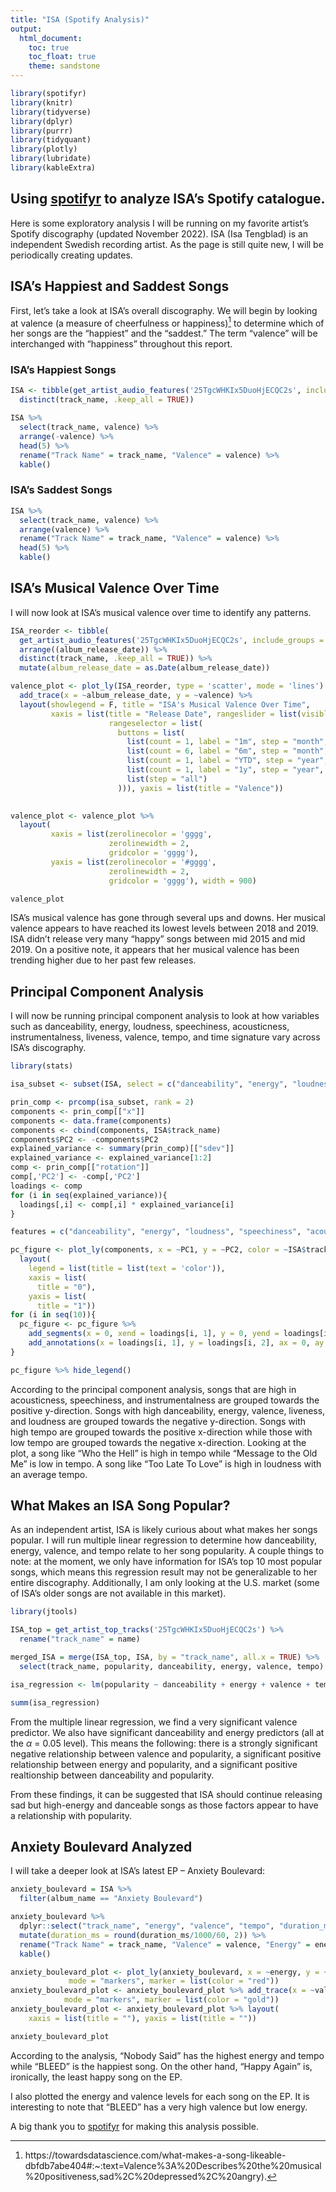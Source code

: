 ```yaml
---
title: "ISA (Spotify Analysis)"
output: 
  html_document:
    toc: true
    toc_float: true
    theme: sandstone
---
```


```r
library(spotifyr)
library(knitr)
library(tidyverse)
library(dplyr)
library(purrr)
library(tidyquant)
library(plotly)
library(lubridate)
library(kableExtra)
```

## Using [spotifyr](https://github.com/charlie86/spotifyr) to analyze ISA's Spotify catalogue.

Here is some exploratory analysis I will be running on my favorite artist's Spotify discography (updated November 2022). ISA (Isa Tengblad) is an independent Swedish recording artist. As the page is still quite new, I will be periodically creating updates.

## ISA's Happiest and Saddest Songs

First, let's take a look at ISA's overall discography. We will begin by looking at valence (a measure of cheerfulness or happiness)^[https://towardsdatascience.com/what-makes-a-song-likeable-dbfdb7abe404#:~:text=Valence%3A%20Describes%20the%20musical%20positiveness,sad%2C%20depressed%2C%20angry).] to determine which of her songs are the "happiest" and the "saddest." The term "valence" will be interchanged with "happiness" throughout this report.

### ISA's Happiest Songs
```r
ISA <- tibble(get_artist_audio_features('25TgcWHKIx5DuoHjECQC2s', include_groups = c("album", "single")) %>% arrange(desc(album_release_date)) %>%
  distinct(track_name, .keep_all = TRUE))

ISA %>% 
  select(track_name, valence) %>% 
  arrange(-valence) %>%
  head(5) %>%
  rename("Track Name" = track_name, "Valence" = valence) %>%
  kable()
```

### ISA's Saddest Songs
```r
ISA %>% 
  select(track_name, valence) %>% 
  arrange(valence) %>%
  rename("Track Name" = track_name, "Valence" = valence) %>%
  head(5) %>%
  kable()
```

## ISA's Musical Valence Over Time

I will now look at ISA's musical valence over time to identify any patterns.
```r
ISA_reorder <- tibble(
  get_artist_audio_features('25TgcWHKIx5DuoHjECQC2s', include_groups = c("album", "single")) %>%
  arrange((album_release_date)) %>%
  distinct(track_name, .keep_all = TRUE)) %>%
  mutate(album_release_date = as.Date(album_release_date))

valence_plot <- plot_ly(ISA_reorder, type = 'scatter', mode = 'lines') %>%
  add_trace(x = ~album_release_date, y = ~valence) %>% 
  layout(showlegend = F, title = "ISA's Musical Valence Over Time",
         xaxis = list(title = "Release Date", rangeslider = list(visible = T),
                      rangeselector = list(
                        buttons = list(
                          list(count = 1, label = "1m", step = "month", stepmode = "backward"),
                          list(count = 6, label = "6m", step = "month", stepmode = "backward"),
                          list(count = 1, label = "YTD", step = "year", stepmode = "todate"),
                          list(count = 1, label = "1y", step = "year", stepmode = "backward"),
                          list(step = "all")
                        ))), yaxis = list(title = "Valence"))
  

valence_plot <- valence_plot %>%
  layout(
         xaxis = list(zerolinecolor = 'gggg',
                      zerolinewidth = 2,
                      gridcolor = 'gggg'),
         yaxis = list(zerolinecolor = '#gggg',
                      zerolinewidth = 2,
                      gridcolor = 'gggg'), width = 900)

valence_plot
```

ISA's musical valence has gone through several ups and downs. Her musical valence appears to have reached its lowest levels between 2018 and 2019. ISA didn't release very many "happy" songs between mid 2015 and mid 2019. On a positive note, it appears that her musical valence has been trending higher due to her past few releases. 

## Principal Component Analysis

I will now be running principal component analysis to look at how variables such as danceability, energy, loudness, speechiness, acousticness, instrumentalness, liveness, valence, tempo, and time signature vary across ISA's discography.

```r
library(stats)

isa_subset <- subset(ISA, select = c("danceability", "energy", "loudness", "speechiness", "acousticness", "instrumentalness", "liveness", "valence", "tempo", "time_signature"))

prin_comp <- prcomp(isa_subset, rank = 2)
components <- prin_comp[["x"]]
components <- data.frame(components)
components <- cbind(components, ISA$track_name)
components$PC2 <- -components$PC2
explained_variance <- summary(prin_comp)[["sdev"]]
explained_variance <- explained_variance[1:2]
comp <- prin_comp[["rotation"]]
comp[,'PC2'] <- -comp[,'PC2']
loadings <- comp
for (i in seq(explained_variance)){
  loadings[,i] <- comp[,i] * explained_variance[i]
}

features = c("danceability", "energy", "loudness", "speechiness", "acousticness", "instrumentalness", "liveness", "valence", "tempo", "time_signature")

pc_figure <- plot_ly(components, x = ~PC1, y = ~PC2, color = ~ISA$track_name, type = 'scatter', mode = 'markers') %>%
  layout(
    legend = list(title = list(text = 'color')),
    xaxis = list(
      title = "0"),
    yaxis = list(
      title = "1"))
for (i in seq(10)){
  pc_figure <- pc_figure %>%
    add_segments(x = 0, xend = loadings[i, 1], y = 0, yend = loadings[i, 2], line = list(color = 'black'),inherit = FALSE, showlegend = FALSE) %>%
    add_annotations(x = loadings[i, 1], y = loadings[i, 2], ax = 0, ay = 0,text = features[i], xanchor = 'center', yanchor = 'bottom')
} 

pc_figure %>% hide_legend()
```

According to the principal component analysis, songs that are high in acousticness, speechiness, and instrumentalness are grouped towards the positive y-direction. Songs with high danceability, energy, valence, liveness, and loudness are grouped towards the negative y-direction. Songs with high tempo are grouped towards the positive x-direction while those with low tempo are grouped towards the negative x-direction. Looking at the plot, a song like "Who the Hell" is high in tempo while "Message to the Old Me" is low in tempo. A song like "Too Late To Love" is high in loudness with an average tempo.

## What Makes an ISA Song Popular?

As an independent artist, ISA is likely curious about what makes her songs popular. I will run multiple linear regression to determine how danceability, energy, valence, and tempo relate to her song popularity. A couple things to note: at the moment, we only have information for ISA's top 10 most popular songs, which means this regression result may not be generalizable to her entire discography. Additionally, I am only looking at the U.S. market (some of ISA's older songs are not available in this market).

```r
library(jtools)

ISA_top = get_artist_top_tracks('25TgcWHKIx5DuoHjECQC2s') %>%
  rename("track_name" = name)

merged_ISA = merge(ISA_top, ISA, by = "track_name", all.x = TRUE) %>%
  select(track_name, popularity, danceability, energy, valence, tempo)

isa_regression <- lm(popularity ~ danceability + energy + valence + tempo, data = merged_ISA)

summ(isa_regression)
```

From the multiple linear regression, we find a very significant valence predictor. We also have significant danceability and energy predictors (all at the $\alpha$ = 0.05 level). This means the following: there is a strongly significant negative relationship between valence and popularity, a significant positive relationship between energy and popularity, and a significant positive realtionship between danceability and popularity.

From these findings, it can be suggested that ISA should continue releasing sad but high-energy and danceable songs as those factors appear to have a relationship with popularity.

## Anxiety Boulevard Analyzed

I will take a deeper look at ISA's latest EP -- Anxiety Boulevard:
```r
anxiety_boulevard = ISA %>%
  filter(album_name == "Anxiety Boulevard") 

anxiety_boulevard %>%
  dplyr::select("track_name", "energy", "valence", "tempo", "duration_ms") %>% 
  mutate(duration_ms = round(duration_ms/1000/60, 2)) %>%
  rename("Track Name" = track_name, "Valence" = valence, "Energy" = energy, "Tempo" = tempo, "Duration (Minutes)" = duration_ms) %>%
  kable()

anxiety_boulevard_plot <- plot_ly(anxiety_boulevard, x = ~energy, y = ~track_name, name = "Energy", type = 'scatter',
             mode = "markers", marker = list(color = "red"))
anxiety_boulevard_plot <- anxiety_boulevard_plot %>% add_trace(x = ~valence, y = ~track_name, name = "Valence",type = 'scatter',
            mode = "markers", marker = list(color = "gold"))
anxiety_boulevard_plot <- anxiety_boulevard_plot %>% layout(
    xaxis = list(title = ""), yaxis = list(title = ""))

anxiety_boulevard_plot
```
According to the analysis, "Nobody Said" has the highest energy and tempo while "BLEED" is the happiest song. On the other hand, "Happy Again" is, ironically, the least happy song on the EP.

I also plotted the energy and valence levels for each song on the EP. It is interesting to note that "BLEED" has a very high valence but low energy.

A big thank you to [spotifyr](https://github.com/charlie86/spotifyr) for making this analysis possible.